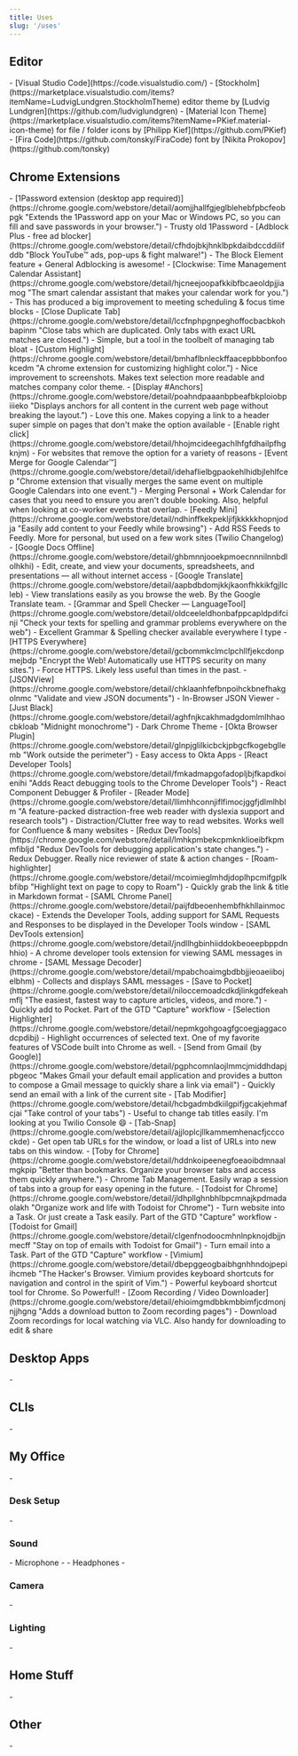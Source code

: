 ```yaml
---
title: Uses
slug: '/uses'
---
```

<h2 id="editor">Editor</h2>
- [Visual Studio Code](https://code.visualstudio.com/)
- [Stockholm](https://marketplace.visualstudio.com/items?itemName=LudvigLundgren.StockholmTheme) editor theme by [Ludvig Lundgren](https://github.com/ludviglundgren)
  - [Material Icon Theme](https://marketplace.visualstudio.com/items?itemName=PKief.material-icon-theme) for file / folder icons by [Philipp Kief](https://github.com/PKief)
- [Fira Code](https://github.com/tonsky/FiraCode) font by [Nikita Prokopov](https://github.com/tonsky)

<h2 id="chrome-extensions">Chrome Extensions</h2>
- [1Password extension (desktop app required)](https://chrome.google.com/webstore/detail/aomjjhallfgjeglblehebfpbcfeobpgk "Extends the 1Password app on your Mac or Windows PC, so you can fill and save passwords in your browser.")
  - Trusty old 1Password
- [Adblock Plus - free ad blocker](https://chrome.google.com/webstore/detail/cfhdojbkjhnklbpkdaibdccddilifddb "Block YouTube™ ads, pop-ups & fight malware!")
  - The Block Element feature + General Adblocking is awesome!
- [Clockwise: Time Management Calendar Assistant](https://chrome.google.com/webstore/detail/hjcneejoopafkkibfbcaeoldpjjiamog "The smart calendar assistant that makes your calendar work for you.")
  - This has produced a big improvement to meeting scheduling & focus time blocks
- [Close Duplicate Tab](https://chrome.google.com/webstore/detail/lccfnphpgnpeghoffocbacbkohbapinm "Close tabs which are duplicated. Only tabs with exact URL matches are closed.")
  - Simple, but a tool in the toolbelt of managing tab bloat
- [Custom Highlight](https://chrome.google.com/webstore/detail/bmhaflbnleckffaacepbbbonfookcedm "A chrome extension for customizing highlight color.")
  - Nice improvement to screenshots. Makes text selection more readable and matches company color theme.
- [Display #Anchors](https://chrome.google.com/webstore/detail/poahndpaaanbpbeafbkploiobpiiieko "Displays anchors for all content in the current web page without breaking the layout.")
  - Love this one. Makes copying a link to a header super simple on pages that don't make the option available
- [Enable right click](https://chrome.google.com/webstore/detail/hhojmcideegachlhfgfdhailpfhgknjm)
  - For websites that remove the option for a variety of reasons
- [Event Merge for Google Calendar™](https://chrome.google.com/webstore/detail/idehaflielbgpaokehlhidbjlehlfcep "Chrome extension that visually merges the same event on multiple Google Calendars into one event.")
  - Merging Personal + Work Calendar for cases that you need to ensure you aren't double booking. Also, helpful when looking at co-worker events that overlap.
- [Feedly Mini](https://chrome.google.com/webstore/detail/ndhinffkekpekljifjkkkkkhopnjodja "Easily add content to your Feedly while browsing")
  - Add RSS Feeds to Feedly. More for personal, but used on a few work sites (Twilio Changelog)
- [Google Docs Offline](https://chrome.google.com/webstore/detail/ghbmnnjooekpmoecnnnilnnbdlolhkhi)
  - Edit, create, and view your documents, spreadsheets, and presentations — all without internet access
- [Google Translate](https://chrome.google.com/webstore/detail/aapbdbdomjkkjkaonfhkkikfgjllcleb)
  - View translations easily as you browse the web. By the Google Translate team.
- [Grammar and Spell Checker — LanguageTool](https://chrome.google.com/webstore/detail/oldceeleldhonbafppcapldpdifcinji "Check your texts for spelling and grammar problems everywhere on the web")
  - Excellent Grammar & Spelling checker available everywhere I type
- [HTTPS Everywhere](https://chrome.google.com/webstore/detail/gcbommkclmclpchllfjekcdonpmejbdp "Encrypt the Web! Automatically use HTTPS security on many sites.")
  - Force HTTPS. Likely less useful than times in the past.
- [JSONView](https://chrome.google.com/webstore/detail/chklaanhfefbnpoihckbnefhakgolnmc "Validate and view JSON documents")
  - In-Browser JSON Viewer
- [Just Black](https://chrome.google.com/webstore/detail/aghfnjkcakhmadgdomlmlhhaocbkloab "Midnight monochrome")
  - Dark Chrome Theme
- [Okta Browser Plugin](https://chrome.google.com/webstore/detail/glnpjglilkicbckjpbgcfkogebgllemb "Work outside the perimeter")
  - Easy access to Okta Apps
- [React Developer Tools](https://chrome.google.com/webstore/detail/fmkadmapgofadopljbjfkapdkoienihi "Adds React debugging tools to the Chrome Developer Tools")
  - React Component Debugger & Profiler
- [Reader Mode](https://chrome.google.com/webstore/detail/llimhhconnjiflfimocjggfjdlmlhblm "A feature-packed distraction-free web reader with dyslexia support and research tools")
  - Distraction/Clutter free way to read websites. Works well for Confluence & many websites
- [Redux DevTools](https://chrome.google.com/webstore/detail/lmhkpmbekcpmknklioeibfkpmmfibljd "Redux DevTools for debugging application's state changes.")
  - Redux Debugger. Really nice reviewer of state & action changes
- [Roam-highlighter](https://chrome.google.com/webstore/detail/mcoimieglmhdjdoplhpcmifgplkbfibp "Highlight text on page to copy to Roam")
  - Quickly grab the link & title in Markdown format
- [SAML Chrome Panel](https://chrome.google.com/webstore/detail/paijfdbeoenhembfhkhllainmocckace)
  - Extends the Developer Tools, adding support for SAML Requests and Responses to be displayed in the Developer Tools window
- [SAML DevTools extension](https://chrome.google.com/webstore/detail/jndllhgbinhiiddokbeoeepbppdnhhio)
  - A chrome developer tools extension for viewing SAML messages in chrome
- [SAML Message Decoder](https://chrome.google.com/webstore/detail/mpabchoaimgbdbbjjieoaeiibojelbhm)
  - Collects and displays SAML messages
- [Save to Pocket](https://chrome.google.com/webstore/detail/niloccemoadcdkdjlinkgdfekeahmflj "The easiest, fastest way to capture articles, videos, and more.")
  - Quickly add to Pocket. Part of the GTD "Capture" workflow
- [Selection Highlighter](https://chrome.google.com/webstore/detail/nepmkgohgoagfgcoegjaggacodcpdibj)
  - Highlight occurrences of selected text. One of my favorite features of VSCode built into Chrome as well.
- [Send from Gmail (by Google)](https://chrome.google.com/webstore/detail/pgphcomnlaojlmmcjmiddhdapjpbgeoc "Makes Gmail your default email application and provides a button to compose a Gmail message to quickly share a link via email")
  - Quickly send an email with a link of the current site
- [Tab Modifier](https://chrome.google.com/webstore/detail/hcbgadmbdkiilgpifjgcakjehmafcjai "Take control of your tabs")
  - Useful to change tab titles easily. I'm looking at you Twilio Console 😄
- [Tab-Snap](https://chrome.google.com/webstore/detail/ajjloplcjllkammemhenacfjcccockde)
  - Get open tab URLs for the window, or load a list of URLs into new tabs on this window.
- [Toby for Chrome](https://chrome.google.com/webstore/detail/hddnkoipeenegfoeaoibdmnaalmgkpip "Better than bookmarks. Organize your browser tabs and access them quickly anywhere.")
  - Chrome Tab Management. Easily wrap a session of tabs into a group for easy opening in the future.
- [Todoist for Chrome](https://chrome.google.com/webstore/detail/jldhpllghnbhlbpcmnajkpdmadaolakh "Organize work and life with Todoist for Chrome")
  - Turn website into a Task. Or just create a Task easily. Part of the GTD "Capture" workflow
- [Todoist for Gmail](https://chrome.google.com/webstore/detail/clgenfnodoocmhnlnpknojdbjjnmecff "Stay on top of emails with Todoist for Gmail")
  - Turn email into a Task. Part of the GTD "Capture" workflow
- [Vimium](https://chrome.google.com/webstore/detail/dbepggeogbaibhgnhhndojpepiihcmeb "The Hacker's Browser. Vimium provides keyboard shortcuts for navigation and control in the spirit of Vim.")
  - Powerful keyboard shortcut tool for Chrome. So Powerful!!
- [Zoom Recording / Video Downloader](https://chrome.google.com/webstore/detail/ehioimgmdbbkmbbimfjcdmonjnjjhgng "Adds a download button to Zoom recording pages")
  - Download Zoom recordings for local watching via VLC. Also handy for downloading to edit & share 

<h2 id="desktop-apps">Desktop Apps</h2>
-

<h2 id="clis">CLIs</h2>
-

<h2 id="my-office">My Office</h2>
-

<h3 id="desk-setup">Desk Setup</h3>
-

<h3 id="sound">Sound</h3>
- Microphone
  - 
- Headphones
  - 

<h3 id="camera">Camera</h3>
- 

<h3 id="lighting">Lighting</h3>
-

<h2 id="home-stuff">Home Stuff</h2>
-

<h2 id="other">Other</h2>
-

<!-- Inspiration for this page -->
<!-- https://kentcdodds.com/uses/ -->
<!-- https://github.com/wesbos/awesome-uses/blob/master/src/data.js -->
